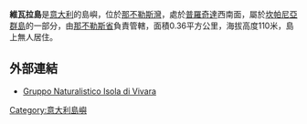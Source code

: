 '''維瓦拉島'''是[[意大利|意大利]]的島嶼，位於[[那不勒斯灣|那不勒斯灣]]，處於[[普羅奇達|普羅奇達]]西南面，屬於[[坎帕尼亞群島|坎帕尼亞群島]]的一部分，由[[那不勒斯省|那不勒斯省]]負責管轄，面積0.36平方公里，海拔高度110米，島上無人居住。

==外部連結==
* [http://www.isoladivivara.it/ Gruppo Naturalistico Isola di Vivara] {{Wayback|url=http://www.isoladivivara.it/ |date=20080309070246 }} {{it}}

{{coord|40|44|40|N|13|59|37|E|dim:25_scale:250_region:IT-72_type:isle_source:dewiki|display=title}}

{{Italy-geo-stub}}
[[Category:意大利島嶼|Category:意大利島嶼]]